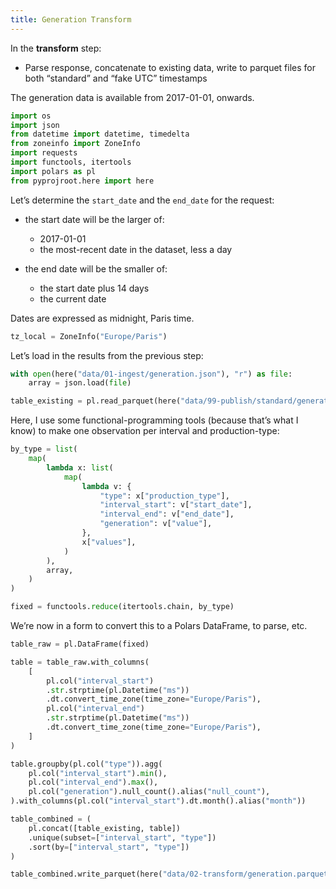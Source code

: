 ```yaml
---
title: Generation Transform
---
```


In the **transform** step:

- Parse response, concatenate to existing data, write to parquet files for both "standard" and "fake UTC" timestamps


The generation data is available from 2017-01-01, onwards.

```python
import os
import json
from datetime import datetime, timedelta
from zoneinfo import ZoneInfo
import requests
import functools, itertools
import polars as pl
from pyprojroot.here import here

```

Let's determine the `start_date` and the `end_date` for the request:

- the start date will be the larger of:

  - 2017-01-01
  - the most-recent date in the dataset, less a day

- the end date will be the smaller of:
  - the start date plus 14 days
  - the current date

Dates are expressed as midnight, Paris time.

```python
tz_local = ZoneInfo("Europe/Paris")
```

Let's load in the results from the previous step:

```python
with open(here("data/01-ingest/generation.json"), "r") as file:
    array = json.load(file)

table_existing = pl.read_parquet(here("data/99-publish/standard/generation.parquet"))
```

Here, I use some functional-programming tools (because that's what I know) to make one observation per interval and production-type:

```python
by_type = list(
    map(
        lambda x: list(
            map(
                lambda v: {
                    "type": x["production_type"],
                    "interval_start": v["start_date"],
                    "interval_end": v["end_date"],
                    "generation": v["value"],
                },
                x["values"],
            )
        ),
        array,
    )
)

fixed = functools.reduce(itertools.chain, by_type)
```

We're now in a form to convert this to a Polars DataFrame, to parse, etc.

```python
table_raw = pl.DataFrame(fixed)
```

```python
table = table_raw.with_columns(
    [
        pl.col("interval_start")
        .str.strptime(pl.Datetime("ms"))
        .dt.convert_time_zone(time_zone="Europe/Paris"),
        pl.col("interval_end")
        .str.strptime(pl.Datetime("ms"))
        .dt.convert_time_zone(time_zone="Europe/Paris"),
    ]
)
```

```python
table.groupby(pl.col("type")).agg(
    pl.col("interval_start").min(),
    pl.col("interval_end").max(),
    pl.col("generation").null_count().alias("null_count"),
).with_columns(pl.col("interval_start").dt.month().alias("month"))
```

```python
table_combined = (
    pl.concat([table_existing, table])
    .unique(subset=["interval_start", "type"])
    .sort(by=["interval_start", "type"])
)
```


```python
table_combined.write_parquet(here("data/02-transform/generation.parquet"))
```




